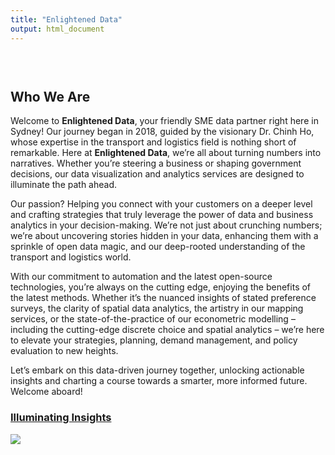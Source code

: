 ```yaml
---
title: "Enlightened Data"
output: html_document
---
```


<style type="text/css">
.title {
  display: none;
}

#getting-started img {
  margin-right: 10px;
}

</style>

<div class="row" style="padding-top: 30px;">
<div class="col-sm-6">

# Who We Are

Welcome to **Enlightened Data**, your friendly SME data partner right here in Sydney! Our journey began in 2018, guided by the visionary Dr. Chinh Ho, whose expertise in the transport and logistics field is nothing short of remarkable. Here at **Enlightened Data**, we're all about turning numbers into narratives. Whether you're steering a business or shaping government decisions, our data visualization and analytics services are designed to illuminate the path ahead.

Our passion? Helping you connect with your customers on a deeper level and crafting strategies that truly leverage the power of data and business analytics in your decision-making. We're not just about crunching numbers; we're about uncovering stories hidden in your data, enhancing them with a sprinkle of open data magic, and our deep-rooted understanding of the transport and logistics world.

With our commitment to automation and the latest open-source technologies, you're always on the cutting edge, enjoying the benefits of the latest methods. Whether it's the nuanced insights of stated preference surveys, the clarity of spatial data analytics, the artistry in our mapping services, or the state-of-the-practice of our econometric modelling – including the cutting-edge discrete choice and spatial analytics – we're here to elevate your strategies, planning, demand management, and policy evaluation to new heights.

Let's embark on this data-driven journey together, unlocking actionable insights and charting a course towards a smarter, more informed future. Welcome aboard!


</div>
<div class="col-sm-4">

### [Illuminating Insights](https://github.com/EnlightenedData/)

<a href = "https://enlighteneddata.github.io">
![](images/logo.jpg)
</a>
</div>
